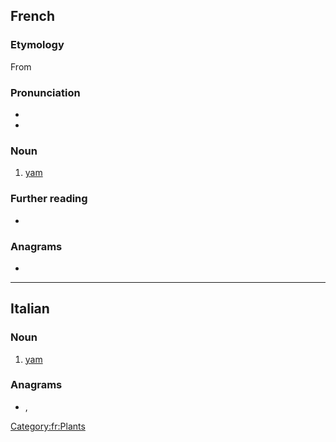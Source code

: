 ==French==
{{wikipedia|lang=fr}}

===Etymology===
From {{etyl|pt|fr}} {{m|pt|inhame}}

===Pronunciation===
* {{fr-IPA}}
* {{audio|fr|Fr-Paris--igname.ogg|Audio (Paris)}}

===Noun===
{{fr-noun|f}}

# [[yam]] {{gloss|plant}}

===Further reading===
* {{R:TLFi}}

===Anagrams===
* {{l|fr|gamine}}

[[Category:fr:Plants]]

----

==Italian==

===Noun===
{{it-noun|m}}

# [[yam]]

===Anagrams===
* {{l|it|enigma}}, {{l|it|gemina}}